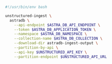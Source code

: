 ```bash CLI
#!/usr/bin/env bash

unstructured-ingest \
  astradb \
    --api-endpoint $ASTRA_DB_API_ENDPOINT \
    --token $ASTRA_DB_APPLICATION_TOKEN \
    --namespace $ASTRA_DB_NAMESPACE \
    --collection-name $ASTRA_DB_COLLECTION \
    --download-dir astradb-ingest-output \
    --partition-by-api \
    --api-key $UNSTRUCTURED_API_KEY \
    --partition-endpoint $UNSTRUCTURED_API_URL
```